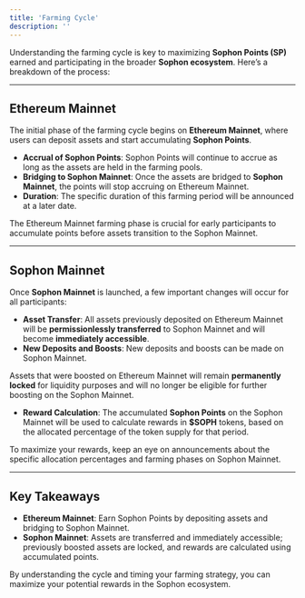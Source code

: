 ```yaml
---
title: 'Farming Cycle'
description: ''
---
```


Understanding the farming cycle is key to maximizing **Sophon Points (SP)** earned and participating in the broader **Sophon ecosystem**. Here’s a breakdown of the process:

---

## Ethereum Mainnet

The initial phase of the farming cycle begins on **Ethereum Mainnet**, where users can deposit assets and start accumulating **Sophon Points**.

- **Accrual of Sophon Points**: Sophon Points will continue to accrue as long as the assets are held in the farming pools.
- **Bridging to Sophon Mainnet**: Once the assets are bridged to **Sophon Mainnet**, the points will stop accruing on Ethereum Mainnet.
- **Duration**: The specific duration of this farming period will be announced at a later date.

<Info>The Ethereum Mainnet farming phase is crucial for early participants to accumulate points before assets transition to the Sophon Mainnet.</Info>

---

## Sophon Mainnet

Once **Sophon Mainnet** is launched, a few important changes will occur for all participants:

- **Asset Transfer**: All assets previously deposited on Ethereum Mainnet will be **permissionlessly transferred** to Sophon Mainnet and will become **immediately accessible**.
- **New Deposits and Boosts**: New deposits and boosts can be made on Sophon Mainnet.
  
<Note>Assets that were boosted on Ethereum Mainnet will remain **permanently locked** for liquidity purposes and will no longer be eligible for further boosting on the Sophon Mainnet.</Note>

- **Reward Calculation**: The accumulated **Sophon Points** on the Sophon Mainnet will be used to calculate rewards in **$SOPH** tokens, based on the allocated percentage of the token supply for that period.

<Tip>To maximize your rewards, keep an eye on announcements about the specific allocation percentages and farming phases on Sophon Mainnet.</Tip>

---

## Key Takeaways

- **Ethereum Mainnet**: Earn Sophon Points by depositing assets and bridging to Sophon Mainnet.
- **Sophon Mainnet**: Assets are transferred and immediately accessible; previously boosted assets are locked, and rewards are calculated using accumulated points.

<Info>By understanding the cycle and timing your farming strategy, you can maximize your potential rewards in the Sophon ecosystem.</Info>
